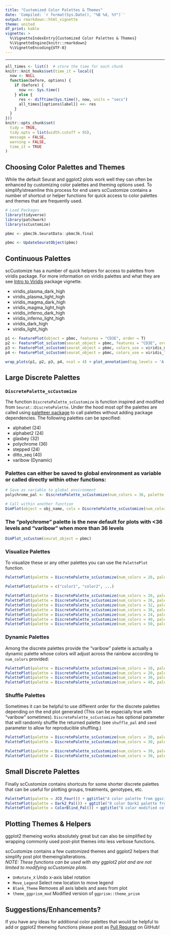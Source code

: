 ```yaml
---
title: "Customized Color Palettes & Themes"
date: 'Compiled: `r format(Sys.Date(), "%B %d, %Y")`'
output: rmarkdown::html_vignette
theme: united
df_print: kable
vignette: >
  %\VignetteIndexEntry{Customized Color Palettes & Themes}
  %\VignetteEngine{knitr::rmarkdown}
  %\VignetteEncoding{UTF-8}
---
```

***

<style>
p.caption {
  font-size: 0.9em;
}
</style>
 
```r
all_times <- list()  # store the time for each chunk
knitr::knit_hooks$set(time_it = local({
  now <- NULL
  function(before, options) {
    if (before) {
      now <<- Sys.time()
    } else {
      res <- difftime(Sys.time(), now, units = "secs")
      all_times[[options$label]] <<- res
    }
  }
}))
knitr::opts_chunk$set(
  tidy = TRUE,
  tidy.opts = list(width.cutoff = 95),
  message = FALSE,
  warning = FALSE,
  time_it = TRUE
)
```

## Choosing Color Palettes and Themes
While the default Seurat and ggplot2 plots work well they can often be enhanced by customizing color palettes and theming options used.  To simplify/streamline this process for end users scCustomize contains a number of shortcut or helper functions for quick access to color palettes and themes that are frequently used.

```r
# Load Packages
library(tidyverse)
library(patchwork)
library(scCustomize)

pbmc <- pbmc3k.SeuratData::pbmc3k.final

```


```r
pbmc <- UpdateSeuratObject(pbmc)
```


## Continuous Palettes
scCustomize has a number of quick helpers for access to palettes from viridis package.  For more information on viridis palettes and what they are see [Intro to Viridis](https://cran.r-project.org/web/packages/viridis/vignettes/intro-to-viridis.html) package vignette.

* viridis_plasma_dark_high
* viridis_plasma_light_high
* viridis_magma_dark_high
* viridis_magma_light_high
* viridis_inferno_dark_high
* viridis_inferno_light_high
* viridis_dark_high
* viridis_light_high


```r
p1 <- FeaturePlot(object = pbmc, features = "CD3E", order = T)
p2 <- FeaturePlot_scCustom(seurat_object = pbmc, features = "CD3E", order = T)
p3 <- FeaturePlot_scCustom(seurat_object = pbmc, colors_use = viridis_magma_dark_high, features = "CD3E", order = T)
p4 <- FeaturePlot_scCustom(seurat_object = pbmc, colors_use = viridis_light_high, features = "CD3E", order = T)
```

```r
wrap_plots(p1, p2, p3, p4, ncol = 4) + plot_annotation(tag_levels = 'A')
```


## Large Discrete Palettes
### `DiscretePalette_scCustomize`
The function `DiscretePalette_scCustomize` is function inspired and modified from `Seurat::DiscretePalette`.  Under the hood most opf the palettes are called using [paletteer package](https://github.com/EmilHvitfeldt/paletteer) to call palettes without adding package dependencies.  The following palettes can be specified:

* alphabet (24)
* alphabet2 (24)
* glasbey (32)
* polychrome (36)
* stepped (24)
* ditto_seq (40)
* varibow (Dynamic)

### Palettes can either be saved to global environment as variable or called directly within other functions:
```r
# Save as variable to global environment
polychrome_pal <- DiscretePalette_scCustomize(num_colors = 36, palette = "polychrome")

# Call within another function
DimPlot(object = obj_name, cols = DiscretePalette_scCustomize(num_colors = 26, palette = "polychrome"))
```

### The "polychrome" palette is the new default for plots with <36 levels and "varibow" when more than 36 levels
```r
DimPlot_scCustom(seurat_object = pbmc)
```


### Visualize Palettes
To visualize these or any other palettes you can use the `PalettePlot` function.
```r
PalettePlot(palette = DiscretePalette_scCustomize(num_colors = 26, palette = "alphabet"))

PalettePlot(palette = c("color1", "color2", ...)

```

```r
PalettePlot(palette = DiscretePalette_scCustomize(num_colors = 26, palette = "alphabet")) + ggtitle("alphabet (26 colors)")
PalettePlot(palette = DiscretePalette_scCustomize(num_colors = 26, palette = "alphabet2")) + ggtitle("alphabet2 (26 colors)")
PalettePlot(palette = DiscretePalette_scCustomize(num_colors = 32, palette = "glasbey")) + ggtitle("glasbey (32 colors)")
PalettePlot(palette = DiscretePalette_scCustomize(num_colors = 36, palette = "polychrome")) + ggtitle("polychrome (36 colors)")
PalettePlot(palette = DiscretePalette_scCustomize(num_colors = 24, palette = "stepped")) + ggtitle("stepped (24 colors")
PalettePlot(palette = DiscretePalette_scCustomize(num_colors = 40, palette = "ditto_seq")) + ggtitle("ditto_seq (40 colors)")
PalettePlot(palette = DiscretePalette_scCustomize(num_colors = 50, palette = "varibow")) + ggtitle("varibow (50 color version)")
```

### Dynamic Palettes
Among the discrete palettes provide the "varibow" palette is actually a dynamic palette whose colors will adjust across the rainbow according to `num_colors` provided:
```r
PalettePlot(palette = DiscretePalette_scCustomize(num_colors = 10, palette = "varibow")) + ggtitle("varibow (10 color version)")
PalettePlot(palette = DiscretePalette_scCustomize(num_colors = 20, palette = "varibow")) + ggtitle("varibow (20 color version)")
PalettePlot(palette = DiscretePalette_scCustomize(num_colors = 30, palette = "varibow")) + ggtitle("varibow (30 color version)")
PalettePlot(palette = DiscretePalette_scCustomize(num_colors = 40, palette = "varibow")) + ggtitle("varibow (40 color version)")
```

### Shuffle Palettes
Sometimes it can be helpful to use different order for the discrete palettes depending on the end plot generated (This can be especially true with "varibow" sometimes).  `DiscretePalette_scCustomize` has optional parameter that will randomly shuffle the returned palette (see `shuffle_pal` and `seed` parameter to allow for reproducible shuffling.)
```r
PalettePlot(palette = DiscretePalette_scCustomize(num_colors = 30, palette = "varibow")) + ggtitle("varibow (normal)")
PalettePlot(palette = DiscretePalette_scCustomize(num_colors = 30, palette = "varibow"), shuffle_pal = TRUE) + ggtitle("varibow (shuffled)")
```

```r
PalettePlot(palette = DiscretePalette_scCustomize(num_colors = 30, palette = "varibow")) + ggtitle("varibow (normal)")
PalettePlot(palette = DiscretePalette_scCustomize(num_colors = 30, palette = "varibow", shuffle_pal = TRUE)) + ggtitle("varibow (shuffled)")
```


## Small Discrete Palettes
Finally scCustomize contains shortcuts for some shorter discrete palettes that can be useful for plotting groups, treatments, genotypes, etc.
```r
PalettePlot(palette = JCO_Four()) + ggtitle("4 color palette from ggsci package.")
PalettePlot(palette = Dark2_Pal()) + ggtitle("8 color Dark2 palette from RColorBrewer package")
PalettePlot(palette = ColorBlind_Pal()) + ggtitle("8 color modified color blind safe palette")
```


## Plotting Themes & Helpers
ggplot2 themeing works absolutely great but can also be simplified by wrapping commonly used post-plot themes into less verbose functions.
  
scCustomize contains a few customized themes and ggplot2 helpers that simplify post plot themeing/alterations.  
*NOTE: These functions can be used with any ggplot2 plot and are not limited to modifying scCustomize plots.*  

* `UnRotate_X` Undo x-axis label rotation
* `Move_Legend` Select new location to move legend
* `Blank_Theme` Removes all axis labels and axes from plot
* `theme_ggprism_mod` Modified version of `ggprism::theme_prism`


## Suggestions/Enhancements?
If you have any ideas for additional color palettes that would be helpful to add or ggplot2 themeing functions please post as [Pull Request](https://github.com/samuel-marsh/scCustomize/pulls) on GitHub!

